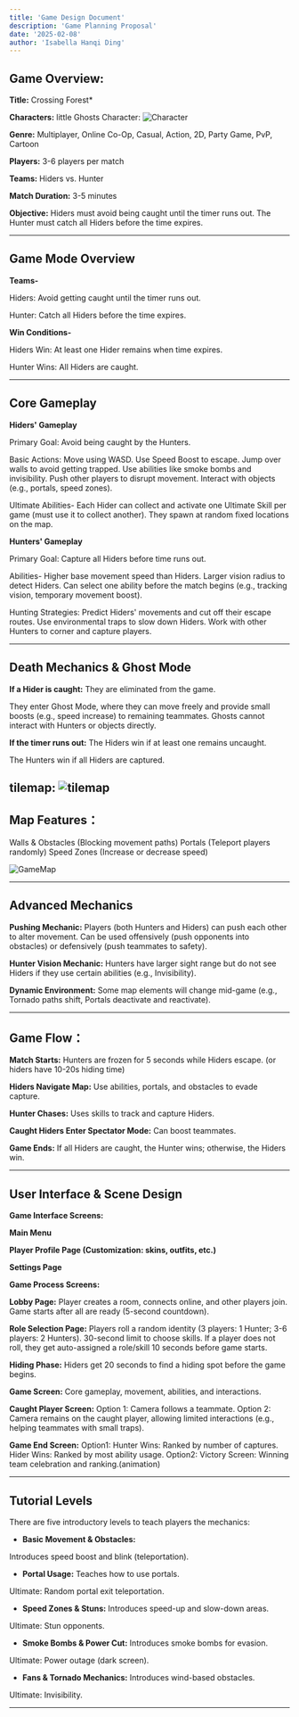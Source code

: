 ```yaml
---
title: 'Game Design Document'
description: 'Game Planning Proposal'
date: '2025-02-08'
author: 'Isabella Hanqi Ding'
---
```


## Game Overview:

**Title:** Crossing Forest*

**Characters:** little Ghosts
	Character:
<Image 
  src="/images/blog/ghost-player.png" 
  alt="Character" 
  width={50} 
  height={25}
  caption="Character"
  size="small"
/>

**Genre:** Multiplayer, Online Co-Op, Casual, Action, 2D, Party Game, PvP, Cartoon

**Players:** 3-6 players per match

**Teams:** Hiders vs. Hunter 

**Match Duration:** 3-5 minutes

**Objective:** Hiders must avoid being caught until the timer runs out.
The Hunter must catch all Hiders before the time expires.

---

## Game Mode Overview
**Teams-**

Hiders: Avoid getting caught until the timer runs out.

Hunter: Catch all Hiders before the time expires.

**Win Conditions-**

Hiders Win: At least one Hider remains when time expires.

Hunter Wins: All Hiders are caught.

---

## Core Gameplay

**Hiders&apos; Gameplay**

Primary Goal: Avoid being caught by the Hunters.

Basic Actions:
Move using WASD.
Use Speed Boost to escape.
Jump over walls to avoid getting trapped.
Use abilities like smoke bombs and invisibility.
Push other players to disrupt movement.
Interact with objects (e.g., portals, speed zones).

Ultimate Abilities-
Each Hider can collect and activate one Ultimate Skill per game (must use it to collect another).
They spawn at random fixed locations on the map.

**Hunters&apos; Gameplay**

Primary Goal: Capture all Hiders before time runs out.

Abilities-
Higher base movement speed than Hiders.
Larger vision radius to detect Hiders.
Can select one ability before the match begins (e.g., tracking vision, temporary movement boost).

Hunting Strategies:
Predict Hiders&apos; movements and cut off their escape routes.
Use environmental traps to slow down Hiders.
Work with other Hunters to corner and capture players.

---

## Death Mechanics &amp; Ghost Mode

**If a Hider is caught:**
They are eliminated from the game.

They enter Ghost Mode, where they can move freely and provide small boosts (e.g., speed increase) to remaining teammates.
Ghosts cannot interact with Hunters or objects directly.

**If the timer runs out:**
The Hiders win if at least one remains uncaught.

The Hunters win if all Hiders are captured.

tilemap:
<Image 
  src="/images/blog/tilemap.png" 
  alt="tilemap" 
  width={300} 
  height={200}
  caption="tilemap"
  size="small"
/>
---

## Map Features：
Walls &amp; Obstacles (Blocking movement paths)
Portals (Teleport players randomly)
Speed Zones (Increase or decrease speed)

<Image 
  src="/images/blog/GameMap.png" 
  alt="GameMap" 
  width={800} 
  height={600}
  caption="GameMap"
  size="large"
/>

---

## Advanced Mechanics
**Pushing Mechanic:**
Players (both Hunters and Hiders) can push each other to alter movement.
Can be used offensively (push opponents into obstacles) or defensively (push teammates to safety).

**Hunter Vision Mechanic:**
Hunters have larger sight range but do not see Hiders if they use certain abilities (e.g., Invisibility).

**Dynamic Environment:**
Some map elements will change mid-game (e.g., Tornado paths shift, Portals deactivate and reactivate).

---

## Game Flow：
**Match Starts:** 
Hunters are frozen for 5 seconds while Hiders escape. (or hiders have 10-20s hiding time)

**Hiders Navigate Map:** 
Use abilities, portals, and obstacles to evade capture.

**Hunter Chases:** 
Uses skills to track and capture Hiders.

**Caught Hiders Enter Spectator Mode:** 
Can boost teammates.

**Game Ends:** 
If all Hiders are caught, the Hunter wins; otherwise, the Hiders win.


---

## User Interface &amp; Scene Design

**Game Interface Screens:**

**Main Menu**

**Player Profile Page (Customization: skins, outfits, etc.)**

**Settings Page**

**Game Process Screens:**

**Lobby Page:**
Player creates a room, connects online, and other players join.
Game starts after all are ready (5-second countdown).

**Role Selection Page:**
Players roll a random identity (3 players: 1 Hunter; 3-6 players: 2 Hunters).
30-second limit to choose skills.
If a player does not roll, they get auto-assigned a role/skill 10 seconds before game starts.

**Hiding Phase:**
Hiders get 20 seconds to find a hiding spot before the game begins.

**Game Screen:**
Core gameplay, movement, abilities, and interactions.

**Caught Player Screen:**
Option 1: Camera follows a teammate.
Option 2: Camera remains on the caught player, allowing limited interactions (e.g., helping teammates with small traps).

**Game End Screen:**
	Option1:
Hunter Wins: Ranked by number of captures.
Hider Wins: Ranked by most ability usage.
	Option2:
Victory Screen: Winning team celebration and ranking.(animation)

---

## Tutorial Levels
There are five introductory levels to teach players the mechanics:

* **Basic Movement &amp; Obstacles:**

Introduces speed boost and blink (teleportation).

* **Portal Usage:**
Teaches how to use portals.

Ultimate: Random portal exit teleportation.

* **Speed Zones &amp; Stuns:**
Introduces speed-up and slow-down areas.

Ultimate: Stun opponents.

* **Smoke Bombs &amp; Power Cut:**
Introduces smoke bombs for evasion.

Ultimate: Power outage (dark screen).

* **Fans &amp; Tornado Mechanics:**
Introduces wind-based obstacles.

Ultimate: Invisibility.


---